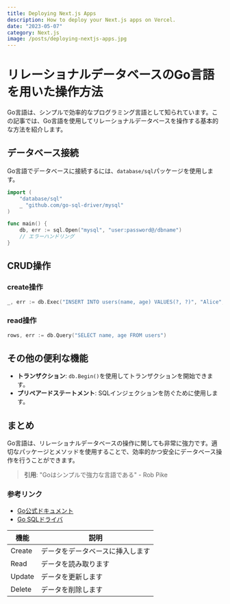 ```yaml
---
title: Deploying Next.js Apps
description: How to deploy your Next.js apps on Vercel.
date: "2023-05-07"
category: Next.js
image: /posts/deploying-nextjs-apps.jpg
---
```

# リレーショナルデータベースのGo言語を用いた操作方法

Go言語は、シンプルで効率的なプログラミング言語として知られています。この記事では、Go言語を使用してリレーショナルデータベースを操作する基本的な方法を紹介します。

## データベース接続

Go言語でデータベースに接続するには、`database/sql`パッケージを使用します。

```go
import (
    "database/sql"
    _ "github.com/go-sql-driver/mysql"
)

func main() {
    db, err := sql.Open("mysql", "user:password@/dbname")
    // エラーハンドリング
}
```
## CRUD操作
### create操作
```go
_, err := db.Exec("INSERT INTO users(name, age) VALUES(?, ?)", "Alice", 25)
```
### read操作
```go
rows, err := db.Query("SELECT name, age FROM users")
```
## その他の便利な機能

- **トランザクション**: `db.Begin()`を使用してトランザクションを開始できます。
- **プリペアードステートメント**: SQLインジェクションを防ぐために使用します。

## まとめ

Go言語は、リレーショナルデータベースの操作に関しても非常に強力です。適切なパッケージとメソッドを使用することで、効率的かつ安全にデータベース操作を行うことができます。

> **引用**: "Goはシンプルで強力な言語である" - Rob Pike

### 参考リンク

- [Go公式ドキュメント](https://golang.org/)
- [Go SQLドライバ](https://github.com/go-sql-driver/mysql)

| 機能       | 説明                           |
|------------|--------------------------------|
| Create     | データをデータベースに挿入します |
| Read       | データを読み取ります           |
| Update     | データを更新します             |
| Delete     | データを削除します             |
